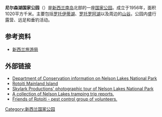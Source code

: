 {{Infobox Protected area
| name = 尼尔森湖国家公园
| iucn_category = II
| map = New Zealand relief map.jpg
| map_caption = 
| locator_x = 148
| locator_y = 195
| location = {{NZL}}，[[塔斯曼大区|塔斯曼大区]]
| nearest_city = [[圣阿尔诺|圣阿尔诺]]
| lat_d = 41
| lat_m = 49
| lat_s = 9
| lat_NS = S
| long_d = 172
| long_m = 50
| long_s = 15
| long_EW = E
| area = 1020 km²
| established = 1956年
| visitation_num = 
| visitation_year = 
| governing_body = [[新西兰环保部|新西兰环保部]]}}
'''尼尔森湖国家公园'''（{{lang-en|'''Nelson Lakes National Park'''}}）是[[新西兰|新西兰]][[南岛|南岛]]北部的一座[[国家公园|国家公园]]。成立于1956年，面积1020平方千米。主要包括[[罗托伊蒂湖|罗托伊蒂湖]]、[https://goo.gl/maps/mtJoz9sU8PSFyH8PA 罗托罗阿湖]以及周边的[[山谷|山谷]]。公园内盛行露营、远足和垂钓活动。

== 参考资料 ==
* [http://www.newzealand.com/travel/zhs/destinations/national-parks/nelson-lakes/nelson-lakes.cfm 新西兰旅游局] {{Wayback|url=http://www.newzealand.com/travel/zhs/destinations/national-parks/nelson-lakes/nelson-lakes.cfm |date=20110709083749 }}

== 外部链接 ==
* [http://www.doc.govt.nz/parks-and-recreation/national-parks/nelson-lakes/ Department of Conservation information on Nelson Lakes National Park] {{Wayback|url=http://www.doc.govt.nz/parks-and-recreation/national-parks/nelson-lakes/ |date=20131202234554 }}
* [https://web.archive.org/web/20131203003724/http://www.doc.govt.nz/conservation/restoration-projects/mainland-islands/rotoiti/ Rotoiti Mainland Island]
* [http://www.skylark.co.nz/nlnp/map.html Skylark Productions' photographic tour of Nelson Lakes National Park] {{Wayback|url=http://www.skylark.co.nz/nlnp/map.html |date=20110724194300 }}
* [http://www.nelsonlakesshuttles.co.nz/tripreports.htm A collection of Nelson Lakes tramping trip reports.] {{Wayback|url=http://www.nelsonlakesshuttles.co.nz/tripreports.htm |date=20110206121847 }}
* [http://www.friendsofrotoiti.org.nz/ Friends of Rotoiti - pest control group of volunteers.] {{Wayback|url=http://www.friendsofrotoiti.org.nz/ |date=20110724200207 }}

{{紐西蘭國家公園}}

{{Authority control}}
[[Category:新西兰国家公园|Category:新西兰国家公园]]